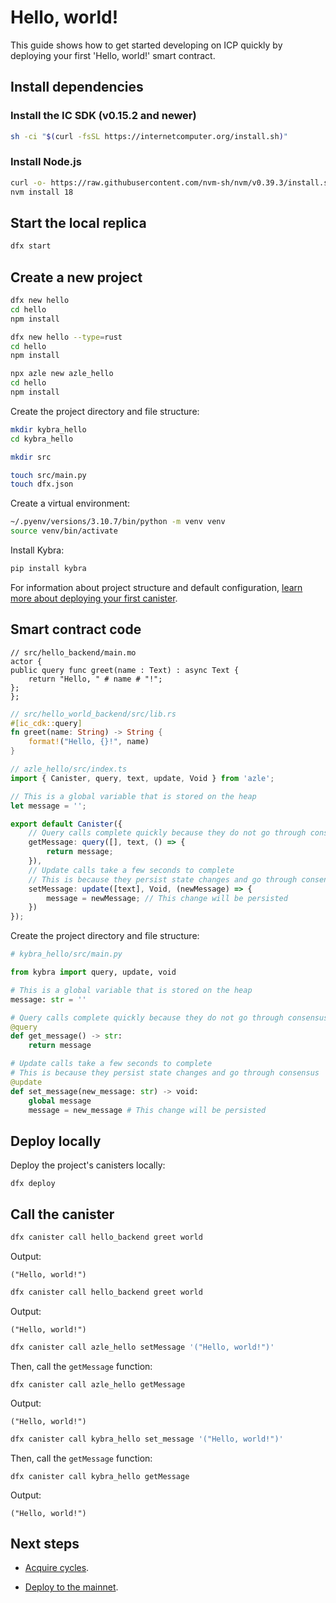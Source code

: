 # Hello, world!

This guide shows how to get started developing on ICP quickly by deploying your first 'Hello, world!' smart contract. 

## Install dependencies

### Install the IC SDK (v0.15.2 and newer)

```bash
sh -ci "$(curl -fsSL https://internetcomputer.org/install.sh)"
```

### Install Node.js

```bash
curl -o- https://raw.githubusercontent.com/nvm-sh/nvm/v0.39.3/install.sh | bash
nvm install 18
```

## Start the local replica

```bash
dfx start
```

## Create a new project

<Tabs groupId="language">
<TabItem value="motoko" label="Motoko" default>

```bash
dfx new hello
cd hello
npm install
```

</TabItem>
<TabItem value="rust" label="Rust">

```bash
dfx new hello --type=rust
cd hello
npm install
```

</TabItem>

<TabItem value="typescript" label="TypeScript">

```bash
npx azle new azle_hello
cd hello
npm install
```

</TabItem>

<TabItem value="python" label="Python">

Create the project directory and file structure:

```bash
mkdir kybra_hello
cd kybra_hello

mkdir src

touch src/main.py
touch dfx.json
```

Create a virtual environment:

```bash
~/.pyenv/versions/3.10.7/bin/python -m venv venv
source venv/bin/activate
```

Install Kybra:

```bash
pip install kybra
```

</TabItem>
</Tabs>

For information about project structure and default configuration, [learn more about deploying your first canister](first-canister.mdx).
 
## Smart contract code

<Tabs groupId="language">
<TabItem value="motoko" label="Motoko" default>

```motoko
// src/hello_backend/main.mo
actor {
public query func greet(name : Text) : async Text {
    return "Hello, " # name # "!";
};
};
```

</TabItem>
<TabItem value="rust" label="Rust">

```rust
// src/hello_world_backend/src/lib.rs
#[ic_cdk::query]
fn greet(name: String) -> String {
    format!("Hello, {}!", name)
}
```

<TabItem value="typescript" label="TypeScript">

```typescript
// azle_hello/src/index.ts
import { Canister, query, text, update, Void } from 'azle';

// This is a global variable that is stored on the heap
let message = '';

export default Canister({
    // Query calls complete quickly because they do not go through consensus
    getMessage: query([], text, () => {
        return message;
    }),
    // Update calls take a few seconds to complete
    // This is because they persist state changes and go through consensus
    setMessage: update([text], Void, (newMessage) => {
        message = newMessage; // This change will be persisted
    })
});
```

</TabItem>

<TabItem value="python" label="Python">

Create the project directory and file structure:

```python
# kybra_hello/src/main.py

from kybra import query, update, void

# This is a global variable that is stored on the heap
message: str = ''

# Query calls complete quickly because they do not go through consensus
@query
def get_message() -> str:
    return message

# Update calls take a few seconds to complete
# This is because they persist state changes and go through consensus
@update
def set_message(new_message: str) -> void:
    global message
    message = new_message # This change will be persisted

```

</TabItem>
</Tabs>


## Deploy locally 

Deploy the project's canisters locally:

```
dfx deploy
```

## Call the canister

<Tabs groupId="language">
<TabItem value="motoko" label="Motoko" default>

```bash
dfx canister call hello_backend greet world
```

Output:

```
("Hello, world!")
```

</TabItem>
<TabItem value="rust" label="Rust">

```bash
dfx canister call hello_backend greet world
```

Output:

```
("Hello, world!")
```

</TabItem>

<TabItem value="typescript" label="TypeScript">

```bash
dfx canister call azle_hello setMessage '("Hello, world!")'
```

Then, call the `getMessage` function:

```
dfx canister call azle_hello getMessage
```

Output:

```
("Hello, world!")
```

</TabItem>

<TabItem value="python" label="Python">

```bash
dfx canister call kybra_hello set_message '("Hello, world!")'
```

Then, call the `getMessage` function:

```
dfx canister call kybra_hello getMessage
```

Output:

```
("Hello, world!")
```

</TabItem>
</Tabs>


## Next steps

- [Acquire cycles](cycles/cycles-faucet.md).

- [Deploy to the mainnet](deploy-mainnet.md).